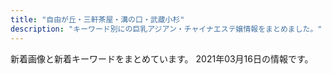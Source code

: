 ```yaml
---
title: "自由が丘・三軒茶屋・溝の口・武蔵小杉"
description: "キーワード別にの巨乳アジアン・チャイナエステ嬢情報をまとめました。"
---
```


新着画像と新着キーワードをまとめています。
2021年03月16日の情報です。

<DmmAffiliateIns />
<KeywordTable
  shops={
    [
    {
        "keywords": {},
        "img_links": [
            "http://treat-msg.com/img/foot.png",
            "http://treat-msg.com/img/access/roaddm.png",
            "http://treat-msg.com/staff/mei/01.jpg",
            "http://treat-msg.com/staff/chinatu/01.jpg",
            "http://treat-msg.com/img/mainft.jpg",
            "http://treat-msg.com/staff/kaori/01.jpg",
            "http://treat-msg.com/img/head.png",
            "http://treat-msg.com/img/ttl_staff.jpg",
            "http://treat-msg.com/staff/saki/01.jpg",
            "http://treat-msg.com/img/access/road1.jpg",
            "http://treat-msg.com/img/access/road6.jpg",
            "http://treat-msg.com/img/access/road2.jpg",
            "http://treat-msg.com/staff/noa/01mb.jpg",
            "http://treat-msg.com/img/mainhd.jpg",
            "http://treat-msg.com/pic/corona.jpg",
            "http://treat-msg.com/staff/riri/01.jpg",
            "http://treat-msg.com/staff/saki/01mb.jpg",
            "http://treat-msg.com/staff/riri/01mb.jpg",
            "http://treat-msg.com/staff/noa/01.jpg",
            "http://treat-msg.com/staff/rumi/01mb.jpg",
            "http://treat-msg.com/staff/mei/01mb.jpg",
            "http://treat-msg.com/staff/miyo/01.jpg",
            "http://treat-msg.com/img/access/road4.jpg",
            "http://treat-msg.com/staff/chinatu/01mb.jpg",
            "http://treat-msg.com/staff/rumi/01.jpg",
            "http://treat-msg.com/img/shop/msg.png",
            "http://treat-msg.com/img/access/road5.jpg",
            "http://treat-msg.com/staff/kaori/01mb.jpg",
            "http://treat-msg.com/img/access/road3.jpg",
            "http://treat-msg.com/staff/miyo/01mb.jpg"
        ],
        "name": "\u5b89\u5fc3\u5802",
        "url": "http://treat-msg.com/",
        "station": "\u99d2\u6ca2\u5927\u5b66\u99c5\u99d2\u6ca2\u516c\u5712\u53e3"
    },
    {
        "img_links": [
            "http://clair.work/images/no_image.jpg",
            "http://clair.work/images/recruit/point_04.png",
            "http://clair.work/images/icon_ranking_05.png",
            "http://clair.work/images/recruit/nagare_02.jpg",
            "http://clair.work/images/recruit/point_07.png",
            "http://clair.work/images/recruit/point_06.png",
            "http://clair.work/images/icon_ranking_01.png",
            "http://clair.work/images/icon_new.png",
            "http://clair.work/images/recruit/nagare_06.png",
            "http://clair.work/images/mainvisual_01.jpg",
            "http://clair.work/images/recruit/nagare_05.png",
            "http://clair.work/staff/humi1.jpg",
            "http://clair.work/images/recruit/message_03.png",
            "http://clair.work/staff/yua1.jpg",
            "http://clair.work/images/recruit/nagare_07.png",
            "http://clair.work/images/mainvisual_02.jpg",
            "http://clair.work/images/icon_ranking_02.png",
            "http://clair.work/images/recruit/req_03.jpg",
            "http://clair.work/images/recruit/point_09.png",
            "http://clair.work/images/sw_home.png",
            "http://clair.work/staff/humi2.jpg",
            "http://clair.work/images/mainvisual_01_s.jpg",
            "http://clair.work/images/icon_ranking_04.png",
            "http://clair.work/images/recruit/point_08.png",
            "http://clair.work/images/recruit/point_05.png",
            "http://clair.work/images/head_interior.jpg",
            "http://clair.work/images/sw_tel.png",
            "http://clair.work/images/icon_ranking_03.png",
            "http://clair.work/images/recruit/point_03.png",
            "http://clair.work/staff/ayaka1.jpg",
            "http://clair.work/staff/kasumi1.jpg",
            "http://clair.work/images/recruit/nagare_03.jpg",
            "http://clair.work/images/recruit/nagare_01.jpg",
            "http://clair.work/images/mainvisual_02_s.jpg",
            "http://clair.work/staff/mayu1.jpg",
            "http://clair.work/images/trigger.jpg",
            "http://clair.work/images/head_therapist.jpg",
            "http://clair.work/images/recruit/sp_mainvisual.jpg"
        ],
        "keywords": {
            "C": 4,
            "E": 2,
            "D": 4
        },
        "url": "http://clair.work/",
        "station": "\u5b66\u82b8\u5927\u5b66\u99c5\u897f\u53e3",
        "name": "Clair \uff5e\u30af\u30ec\u30fc\u30eb\uff5e"
    },
    {
        "img_links": [
            "http://ms-shinraku.com/staff/ayumi/01.jpg",
            "http://ms-shinraku.com/pic/topimg1.jpg",
            "http://ms-shinraku.com/img/foot.png",
            "http://ms-shinraku.com/staff/momoka/01.jpg",
            "http://ms-shinraku.com/staff/kanako/01.jpg",
            "http://ms-shinraku.com/i/files/homeimg.jpg",
            "http://ms-shinraku.com/img/ttl_staff.png",
            "http://ms-shinraku.com/staff/ran/01.jpg",
            "http://ms-shinraku.com/staff/yuki/01.jpg",
            "http://ms-shinraku.com/staff/mari/01.jpg",
            "http://ms-shinraku.com/pic/head.jpg",
            "http://ms-shinraku.com/pic/topimg2.jpg"
        ],
        "station": "\u5b66\u82b8\u5927\u5b66\u99c5\u6771\u53e3",
        "keywords": {
            "C": 2
        },
        "url": "http://ms-shinraku.com/",
        "name": "\u5fc3\u697d"
    },
    {
        "station": "\u4e09\u8ed2\u8336\u5c4b\u99c5\u5317\u53e3B",
        "img_links": [
            "http://www.hanamizuki.esturl.com/img/btn_blog.png",
            "http://www.hanamizuki.esturl.com/files/004-02.jpg",
            "http://www.hanamizuki.esturl.com/img/ttl_info.png",
            "http://www.hanamizuki.esturl.com/img/tel.png",
            "http://www.hanamizuki.esturl.com/files/003-02.jpg",
            "http://www.hanamizuki.esturl.com/img/pickup.jpg",
            "http://www.hanamizuki.esturl.com/img/ttl_news.png",
            "http://www.hanamizuki.esturl.com/files/002.jpg",
            "http://www.hanamizuki.esturl.com/files/001-02.jpg",
            "http://www.hanamizuki.esturl.com/files/001.jpg",
            "http://www.hanamizuki.esturl.com/files/004.jpg",
            "http://www.hanamizuki.esturl.com/img/btn_side_mobile.jpg",
            "http://www.hanamizuki.esturl.com/files/003.jpg",
            "http://www.hanamizuki.esturl.com/files/002-02.jpg",
            "http://www.hanamizuki.esturl.com/img/goback.jpg"
        ],
        "name": "\u82b1\u6c34\u6728",
        "keywords": {
            "86": 2,
            "87": 2,
            "88": 2,
            "85": 2,
            "D": 2,
            "C": 18
        },
        "url": "http://www.hanamizuki.esturl.com/"
    },
    {
        "img_links": [
            "http://www.esthe.esraku.com/images/s_news.png",
            "http://www.esthe.esraku.com/files/003.jpg",
            "http://www.esthe.esraku.com/images/s_top_therapist.png",
            "http://www.esthe.esraku.com/images/m2.jpg",
            "http://www.esthe.esraku.com/files/001.jpg",
            "http://www.esthe.esraku.com/images/s_message.png",
            "http://www.esthe.esraku.com/images/slider-img001.jpg",
            "http://www.esthe.esraku.com/images/slider-img002.jpg",
            "http://www.esthe.esraku.com/images/s_pickup.png",
            "http://www.esthe.esraku.com/images/m4.jpg",
            "http://www.esthe.esraku.com/files/005.jpg",
            "http://www.esthe.esraku.com/files/002.jpg",
            "http://www.esthe.esraku.com/images/m6.jpg",
            "http://www.esthe.esraku.com/files/004.jpg",
            "http://www.esthe.esraku.com/images/m1.jpg",
            "http://www.esthe.esraku.com/images/m3.jpg"
        ],
        "station": "\u4e09\u8ed2\u8336\u5c4b\u99c5\u5357\u53e3",
        "keywords": {
            "E": 8,
            "D": 32,
            "87": 8,
            "85": 8,
            "86": 8,
            "88": 8,
            "91": 8
        },
        "name": "\u53f0\u6e7e\u30a8\u30b9\u30c6",
        "url": "http://www.esthe.esraku.com/"
    },
    {
        "name": "For You",
        "url": "https://fy.uouono.com",
        "img_links": [],
        "keywords": {},
        "station": "\u4e8c\u5b50\u7389\u5ddd\u99c5"
    },
    {
        "name": "\u6625\u306e\u604b",
        "keywords": {},
        "img_links": [
            "http://www.es-flower.link/sp/images/3.jpg",
            "http://www.es-flower.link/images/2.jpg",
            "http://www.es-flower.link/sp/images/1.jpg",
            "http://www.es-flower.link/images/sys.png",
            "http://www.es-flower.link/images/interior_t.jpg",
            "http://www.es-flower.link/sp/menu/top.jpg",
            "http://www.es-flower.link/images/ta.jpg",
            "http://www.es-flower.link/sp/images/head.png",
            "http://www.es-flower.link/sp/images/2.jpg",
            "http://www.es-flower.link/img/koyuki1.jpg",
            "http://www.es-flower.link/sp/img/koyuki1.jpg",
            "http://www.es-flower.link/sp/images/rec2.jpg",
            "http://www.es-flower.link/img/huyumi1.jpg",
            "http://www.es-flower.link/sp/images/newsb.png",
            "http://www.es-flower.link/img/arisa1.jpg",
            "http://www.es-flower.link/images/int1.png",
            "http://www.es-flower.link/sp/images/top.jpg",
            "http://www.es-flower.link/sp/img/arisa1.jpg",
            "http://www.es-flower.link/sp/images/news.jpg",
            "http://www.es-flower.link/sp/images/sisu.jpg",
            "http://www.es-flower.link/sp/images/footer.jpg",
            "http://www.es-flower.link/images/1.jpg",
            "http://www.es-flower.link/images/head.jpg",
            "http://www.es-flower.link/images/sm.jpg",
            "http://www.es-flower.link/sp/images/interior_t.jpg",
            "http://www.es-flower.link/sp/images/pc.jpg",
            "http://www.es-flower.link/img/yume1.jpg",
            "http://www.es-flower.link/images/4.jpg",
            "http://www.es-flower.link/images/rec2.jpg",
            "http://www.es-flower.link/img/mizuki1.jpg",
            "http://www.es-flower.link/sp/images/4.jpg",
            "http://www.es-flower.link/images/5.jpg",
            "http://www.es-flower.link/sp/img/yume1.jpg",
            "http://www.es-flower.link/sp/img/nene1.jpg",
            "http://www.es-flower.link/sp/images/6.jpg",
            "http://www.es-flower.link/sp/images/tel.jpg",
            "http://www.es-flower.link/images/int2.png",
            "http://www.es-flower.link/sp/img/mizuki1.jpg",
            "http://www.es-flower.link/sp/images/staff_t.jpg",
            "http://www.es-flower.link/sp/images/sys2.jpg",
            "http://www.es-flower.link/sp/images/5.jpg",
            "http://www.es-flower.link/images/info.jpg",
            "http://www.es-flower.link/images/news.jpg",
            "http://www.es-flower.link/images/6.jpg",
            "http://www.es-flower.link/images/3.jpg",
            "http://www.es-flower.link/sp/images/sisu_t.jpg",
            "http://www.es-flower.link/images/staff_t.jpg",
            "http://www.es-flower.link/sp/images/sys1.jpg",
            "http://www.es-flower.link/img/nene1.jpg",
            "http://www.es-flower.link/sp/images/rec1.jpg",
            "http://www.es-flower.link/sp/images/int2.jpg",
            "http://www.es-flower.link/sp/images/int1.jpg",
            "http://www.es-flower.link/images/rec1.png",
            "http://www.es-flower.link/sp/img/huyumi1.jpg",
            "http://www.es-flower.link/sp/images/time.jpg",
            "http://www.es-flower.link/sp/images/ac1.jpg",
            "http://www.es-flower.link/sp/menu/interior.jpg",
            "http://www.es-flower.link/sp/images/rec3.jpg",
            "http://www.es-flower.link/images/mobile.jpg",
            "http://www.es-flower.link/sp/menu/staff.jpg",
            "http://www.es-flower.link/sp/images/sys3.jpg"
        ],
        "station": "\u81ea\u7531\u304c\u4e18\u99c5\u5317\u53e3",
        "url": "http://www.es-flower.link/"
    },
    {
        "name": "Sweet",
        "img_links": [
            "http://www.wqiowaz.site/picture/foot01.jpg",
            "http://www.wqiowaz.site/uploads/201008/1-20100Q55522V7.jpg",
            "http://www.wqiowaz.site/picture/call.png",
            "http://www.wqiowaz.site/picture/m-head01.jpg",
            "http://www.wqiowaz.site/picture/cam-01.jpg",
            "http://www.wqiowaz.site/uploads/200914/1-200914164443K1.jpg",
            "http://www.wqiowaz.site/uploads/201008/1-20100Q5550EL.jpg",
            "http://www.wqiowaz.site/uploads/200630/1-200630094K4325.jpg",
            "http://www.wqiowaz.site/picture/m-top004.jpg",
            "http://www.wqiowaz.site/uploads/200629/1-200629103142X4.jpg",
            "http://www.wqiowaz.site/uploads/201008/1-20100Q5541T55.jpg",
            "http://www.wqiowaz.site/uploads/200630/1-200630094H5294.jpg",
            "http://www.wqiowaz.site/uploads/201008/1-20100Q55403531.jpg",
            "http://www.wqiowaz.site/uploads/200914/1-20091416442NT.jpg",
            "http://www.wqiowaz.site/uploads/200629/1-200629103104120.jpg",
            "http://www.wqiowaz.site/picture/m-top003.jpg",
            "http://www.wqiowaz.site/uploads/200629/1-200629103204442.jpg"
        ],
        "station": "\u7528\u8cc0\u99c5\u6771\u53e3",
        "keywords": {
            "84": 2,
            "F": 4,
            "94": 4,
            "86": 1,
            "D": 3
        },
        "url": "http://www.wqiowaz.site/"
    },
    {
        "name": "\u305f\u3093\u307d\u307d",
        "keywords": {},
        "station": "\u81ea\u7531\u304c\u4e18\u99c5\u5317\u53e3",
        "img_links": [
            "http://annex-jp.info/images/kp-info.jpg",
            "http://annex-jp.info/images/yoho.jpg",
            "http://www.annex-jp.info/i/img/mayumi.jpg",
            "http://www.annex-jp.info/i/img/nana.jpg",
            "http://annex-jp.info/images/riri.jpg",
            "http://annex-jp.info/images/sayuri.jpg",
            "http://www.annex-jp.info/i/img/mari.jpg",
            "http://annex-jp.info/images/mayumi.jpg",
            "http://www.annex-jp.info/i/img/riri.jpg",
            "http://www.annex-jp.info/i/img/yoho.jpg",
            "http://annex-jp.info/images/mari.jpg",
            "http://annex-jp.info/images/nana.jpg",
            "http://www.annex-jp.info/i/img/sayuri.jpg",
            "http://annex-jp.info/images/info.png"
        ],
        "url": "http://annex-jp.info/"
    },
    {
        "url": "http://kagayaki.jpn.cm/",
        "name": "\u661f\u306e\u8f1d\u304d",
        "keywords": {
            "C": 17,
            "E": 1,
            "D": 6,
            "84": 1,
            "87": 2,
            "86": 5
        },
        "station": "\u4e09\u8ed2\u8336\u5c4b\u99c5\u5317\u53e3",
        "img_links": [
            "http://kagayaki.jpn.cm/images/room1.jpg",
            "http://kagayaki.jpn.cm/images/room5.jpg",
            "http://kagayaki.jpn.cm/images/mobile.jpg",
            "http://kagayaki.jpn.cm/photos/sites/35/2019/09/2019092518230998.jpg",
            "http://kagayaki.jpn.cm/photos/sites/35/2016/08/staff3.jpg",
            "http://kagayaki.jpn.cm/photos/sites/35/2016/09/637893871729784570.jpg",
            "http://kagayaki.jpn.cm/photos/sites/35/2017/11/2017110107513579.jpg",
            "http://kagayaki.jpn.cm/images/top.jpg",
            "http://kagayaki.jpn.cm/images/staff_line.png",
            "http://kagayaki.jpn.cm/images/staff0.jpg",
            "http://kagayaki.jpn.cm/photos/sites/35/2020/10/2020100418535814.jpg",
            "http://kagayaki.jpn.cm/images/end1.jpg",
            "http://kagayaki.jpn.cm/images/room6.jpg",
            "http://kagayaki.jpn.cm/photos/sites/35/2016/11/1.jpg",
            "http://kagayaki.jpn.cm/images/girl-z1.jpg",
            "http://kagayaki.jpn.cm/images/bj3.png",
            "http://kagayaki.jpn.cm/images/girl-z2.jpg",
            "http://kagayaki.jpn.cm/images/room2.jpg",
            "http://kagayaki.jpn.cm/images/room4.jpg",
            "http://kagayaki.jpn.cm/photos/sites/35/2016/08/staff32.jpg",
            "http://kagayaki.jpn.cm/photos/sites/35/2016/11/12.jpg",
            "http://kagayaki.jpn.cm/images/room3.jpg",
            "http://kagayaki.jpn.cm/images/mobile2.jpg",
            "http://kagayaki.jpn.cm/photos/sites/35/2016/11/11.jpg"
        ]
    },
    {
        "url": "http://pink.estheya.com/",
        "name": "Pink Girl",
        "station": "\u4e8c\u5b50\u7389\u5ddd\u99c5\u897f\u53e3",
        "img_links": [
            "http://pink.estheya.com/css/staff/staff02.jpg",
            "http://pink.estheya.com/css/staff/staff03.jpg",
            "http://pink.estheya.com/css/staff/staff01.jpg",
            "http://pink.estheya.com/css/foot-tel.png",
            "http://pink.estheya.com/css/head.jpg",
            "http://pink.estheya.com/css/nav/nav-002.jpg",
            "http://pink.estheya.com/css/nav/nav-004.jpg",
            "http://pink.estheya.com/css/nav/nav-005.jpg",
            "http://pink.estheya.com/css/nav/nav-001.jpg",
            "http://pink.estheya.com/css/head01.jpg",
            "http://pink.estheya.com/css/osusume02.jpg",
            "http://pink.estheya.com/css/nav/nav-006.jpg",
            "http://pink.estheya.com/css/baner.jpg",
            "http://pink.estheya.com/css/01.jpg",
            "http://pink.estheya.com/css/nav/nav-003.jpg",
            "http://pink.estheya.com/css/top-right002.jpg"
        ],
        "keywords": {
            "D": 1,
            "89": 1,
            "88": 1,
            "E": 2,
            "92": 1
        }
    },
    {
        "station": "\u4e8c\u5b50\u7389\u5ddd\u99c5\u897f\u53e3",
        "keywords": {
            "82": 2,
            "85": 4,
            "87": 9,
            "E": 11,
            "84": 2,
            "D": 16,
            "83": 3,
            "86": 8,
            "93": 1,
            "88": 2,
            "C": 6,
            "89": 2
        },
        "img_links": [
            "http://tanoshii.jpn.mn/photos/sites/76/2020/12/2020120904423083.jpg",
            "http://tanoshii.jpn.mn/images/top_slider01.jpg",
            "http://tanoshii.jpn.mn/images/side_mobile.jpg",
            "http://tanoshii.jpn.mn/photos/sites/76/2019/12/201912280133413.jpg",
            "http://tanoshii.jpn.mn/photos/sites/76/2020/01/2020011207465264.jpg",
            "http://tanoshii.jpn.mn/photos/sites/76/2020/02/2020022603283463.jpg",
            "http://tanoshii.jpn.mn/photos/sites/76/2021/03/2021030906271271.jpg",
            "http://tanoshii.jpn.mn/photos/sites/76/2020/10/2020102803545189.jpg",
            "http://tanoshii.jpn.mn/photos/sites/76/2020/10/2020101305315556.jpg",
            "http://tanoshii.jpn.mn/photos/sites/76/2021/02/2021020904591631.jpg",
            "http://tanoshii.jpn.mn/photos/sites/76/2020/09/2020093003412655.jpg",
            "http://tanoshii.jpn.mn/photos/sites/76/2020/12/2020122205012857.jpg",
            "http://tanoshii.jpn.mn/photos/sites/76/2021/02/2021022603355371.jpg",
            "http://tanoshii.jpn.mn/photos/sites/76/2020/12/2020122501502779.jpg",
            "http://tanoshii.jpn.mn/photos/sites/76/2020/03/202003090333270.jpg",
            "http://tanoshii.jpn.mn/photos/sites/76/2019/12/2019121409131966.jpg",
            "http://tanoshii.jpn.mn/photos/sites/76/2020/07/2020071004330148.jpg",
            "http://tanoshii.jpn.mn/photos/sites/76/2020/06/2020061605184059.jpg",
            "http://tanoshii.jpn.mn/photos/sites/76/2020/12/2020121807285563.jpg",
            "http://tanoshii.jpn.mn/images/info2.jpg",
            "http://tanoshii.jpn.mn/images/side_link.jpg",
            "http://tanoshii.jpn.mn/photos/sites/76/2020/02/2020020601144618.jpg",
            "http://tanoshii.jpn.mn/photos/sites/76/2020/01/2020011207465354.jpg",
            "http://tanoshii.jpn.mn/photos/sites/76/2020/06/2020060701410487.jpg",
            "http://tanoshii.jpn.mn/photos/sites/76/2020/01/2020011710434680.jpg",
            "http://tanoshii.jpn.mn/photos/sites/76/2020/09/2020090803135392.jpg",
            "http://tanoshii.jpn.mn/images/link_nav02.jpg",
            "http://tanoshii.jpn.mn/photos/sites/76/2020/11/2020112902000038.jpg",
            "http://tanoshii.jpn.mn/photos/sites/76/2020/09/2020090800560727.jpg",
            "http://tanoshii.jpn.mn/images/info1.jpg",
            "http://tanoshii.jpn.mn/photos/sites/76/2019/12/201912140913237.jpg",
            "http://tanoshii.jpn.mn/photos/sites/76/2020/09/2020090307211283.jpg",
            "http://tanoshii.jpn.mn/photos/sites/76/2020/01/2020012603560666.jpg",
            "http://tanoshii.jpn.mn/photos/sites/76/2021/02/2021022304124724.jpg",
            "http://tanoshii.jpn.mn/images/link_nav04.jpg",
            "http://tanoshii.jpn.mn/images/top_slider02.jpg",
            "http://tanoshii.jpn.mn/photos/sites/76/2021/01/2021012605371183.jpg",
            "http://tanoshii.jpn.mn/photos/sites/76/2019/12/2019121409132447.jpg",
            "http://tanoshii.jpn.mn/photos/sites/76/2020/08/2020080507421162.jpg",
            "http://tanoshii.jpn.mn/images/info3.jpg",
            "http://tanoshii.jpn.mn/photos/sites/76/2020/04/2020040401245819.jpg",
            "http://tanoshii.jpn.mn/photos/sites/76/2020/12/202012060340027.jpg",
            "http://tanoshii.jpn.mn/images/link_nav07.jpg",
            "http://tanoshii.jpn.mn/photos/sites/76/2020/11/2020110307113062.jpg",
            "http://tanoshii.jpn.mn/photos/sites/76/2020/04/2020041703571830.jpg",
            "http://tanoshii.jpn.mn/photos/sites/76/2019/12/2019121409132141.jpg",
            "http://tanoshii.jpn.mn/images/link_nav01.jpg",
            "http://tanoshii.jpn.mn/photos/sites/76/2020/07/2020071004194210.jpg",
            "http://tanoshii.jpn.mn/photos/sites/76/2021/01/2021012605370415.jpg",
            "http://tanoshii.jpn.mn/photos/sites/76/2019/12/2019121409132124.jpg",
            "http://tanoshii.jpn.mn/photos/sites/76/2021/01/2021011304151051.jpg",
            "http://tanoshii.jpn.mn/photos/sites/76/2020/09/2020093003412015.jpg",
            "http://tanoshii.jpn.mn/photos/sites/76/2020/08/2020082903370364.jpg",
            "http://tanoshii.jpn.mn/photos/sites/76/2020/03/2020032803325898.jpg",
            "http://tanoshii.jpn.mn/photos/sites/76/2020/11/2020111603281212.jpg",
            "http://tanoshii.jpn.mn/images/ico01.png",
            "http://tanoshii.jpn.mn/photos/sites/76/2020/12/2020120901212835.jpg",
            "http://tanoshii.jpn.mn/images/link_nav05.jpg",
            "http://tanoshii.jpn.mn/photos/sites/76/2020/01/2020012908322311.jpg",
            "http://tanoshii.jpn.mn/photos/sites/76/2020/05/2020051702012070.jpg",
            "http://tanoshii.jpn.mn/photos/sites/76/2020/05/2020051702011714.jpg",
            "http://tanoshii.jpn.mn/images/sp_top.jpg",
            "http://tanoshii.jpn.mn/images/side_tel.jpg",
            "http://tanoshii.jpn.mn/photos/sites/76/2020/09/2020092006290275.jpg",
            "http://tanoshii.jpn.mn/photos/sites/76/2020/01/2020010206122496.jpg",
            "http://tanoshii.jpn.mn/images/link_nav06.jpg",
            "http://tanoshii.jpn.mn/images/link_nav03.jpg",
            "http://tanoshii.jpn.mn/photos/sites/76/2020/12/2020120904441346.jpg",
            "http://tanoshii.jpn.mn/photos/sites/76/2020/01/2020012603561216.jpg",
            "http://tanoshii.jpn.mn/photos/sites/76/2020/08/2020081201584255.jpg",
            "http://tanoshii.jpn.mn/photos/sites/76/2020/12/202012240922577.jpg",
            "http://tanoshii.jpn.mn/photos/sites/76/2021/01/2021010305174759.jpg",
            "http://tanoshii.jpn.mn/photos/sites/76/2020/06/2020061605184178.jpg",
            "http://tanoshii.jpn.mn/images/top.png",
            "http://tanoshii.jpn.mn/photos/sites/76/2020/05/2020052603000345.jpg",
            "http://tanoshii.jpn.mn/photos/sites/76/2020/11/2020112407093420.jpg",
            "http://tanoshii.jpn.mn/photos/sites/76/2021/01/2021011304145677.jpg"
        ],
        "name": "\u697d\u3057\u3044",
        "url": "http://tanoshii.jpn.mn/"
    },
    {
        "name": "\u60a0",
        "keywords": {},
        "url": "http://in-esthe.com/you/",
        "station": "\u5b66\u82b8\u5927\u5b66\u99c5\u6771\u53e3",
        "img_links": [
            "http://in-esthe.com/you/images/p-0.jpg",
            "http://in-esthe.com/you/images/p-9.jpg",
            "http://in-esthe.com/you/images/botton.jpg",
            "http://in-esthe.com/you/images/r-2.jpg",
            "http://in-esthe.com/you/images/p-5.jpg",
            "http://in-esthe.com/you/images/p-8.jpg",
            "http://cdn.dino-es.com/images/logo/468x60DinoEs.png",
            "http://in-esthe.com/you/images/p-3.jpg",
            "http://in-esthe.com/you/images/p-7.jpg",
            "http://in-esthe.com/you/images/p-11.jpg",
            "http://in-esthe.com/you/images/fla.jpg",
            "http://in-esthe.com/you/images/r-1.jpg",
            "http://in-esthe.com/you/images/mo.png",
            "http://in-esthe.com/you/images/p-4.jpg",
            "http://in-esthe.com/you/images/p-10.jpg"
        ]
    },
    {
        "station": "\u4e8c\u5b50\u7389\u5ddd\u99c5\u897f\u53e3",
        "keywords": {},
        "name": "\u8d64\u30d0\u30e9",
        "url": "http://chishituyop.xyz/",
        "img_links": [
            "http://chishituyop.xyz/style/images/t2.png",
            "http://chishituyop.xyz/style/images/t4.jpg",
            "http://chishituyop.xyz/uploads/210224/1-21022412150a42.jpg",
            "http://chishituyop.xyz/style/images/t6.jpg",
            "http://chishituyop.xyz/style/images/s-bian.png",
            "http://chishituyop.xyz/style/images/index-miru_18.jpg",
            "http://chishituyop.xyz/style/images/t3.png",
            "http://chishituyop.xyz/uploads/210224/1-210224121444548.jpg",
            "http://chishituyop.xyz/style/images/index-miru_03.jpg",
            "http://chishituyop.xyz/style/images/nav2-sta.png",
            "http://chishituyop.xyz/uploads/210224/1-210224121531U8.jpg",
            "http://chishituyop.xyz/style/images/nav-sys.jpg",
            "http://chishituyop.xyz/style/images/sys.jpg",
            "http://chishituyop.xyz/style/images/index-miru_06.jpg",
            "http://chishituyop.xyz/uploads/201229/1-201229152000Y5.jpg"
        ]
    },
    {
        "station": "\u81ea\u7531\u304c\u4e18\u99c5\u5317\u53e3",
        "name": "\u30d6\u30eb\u30fc\u30d9\u30ea\u30fc",
        "img_links": [
            "http://b-berry.work/images/rec1.jpg",
            "http://b-berry.work/img/maya1.jpg",
            "http://b-berry.work/images/tg.jpg",
            "http://b-berry.work/images/news.jpg",
            "http://b-berry.work/staff/yuri.jpg",
            "http://b-berry.work/img/yuri1.jpg",
            "http://b-berry.work/images/head.jpg",
            "http://b-berry.work/images/2.jpg",
            "http://b-berry.work/images/staff_t.jpg",
            "http://b-berry.work/images/int1.jpg",
            "http://b-berry.work/images/ac2.jpg",
            "http://b-berry.work/images/3.jpg",
            "http://b-berry.work/staff/mona.jpg",
            "http://b-berry.work/img/mona1.jpg",
            "http://b-berry.work/images/s1.png",
            "http://b-berry.work/images/1.jpg",
            "http://b-berry.work/images/interior_t.jpg",
            "http://b-berry.work/images/rec2.jpg",
            "http://b-berry.work/images/ac1.jpg",
            "http://b-berry.work/images/sys.jpg",
            "http://b-berry.work/images/int2.jpg",
            "http://b-berry.work/staff/maya.jpg"
        ],
        "url": "http://b-berry.work/",
        "keywords": {}
    },
    {
        "name": "JoJo",
        "url": "http://www.jojo.mensnv.com/",
        "img_links": [
            "http://www.jojo.mensnv.com/files/009.jpg",
            "http://www.jojo.mensnv.com/files/013-03.jpg",
            "http://www.jojo.mensnv.com/files/006.jpg",
            "http://www.jojo.mensnv.com/files/002-02.jpg",
            "http://www.jojo.mensnv.com/files/001-03.jpg",
            "http://www.jojo.mensnv.com/files/001.jpg",
            "http://www.jojo.mensnv.com/files/002-03.jpg",
            "http://www.jojo.mensnv.com/files/012-03.jpg",
            "http://www.jojo.mensnv.com/files/013-02.jpg",
            "http://www.jojo.mensnv.com/files/013.jpg",
            "http://www.jojo.mensnv.com/files/009-02.jpg",
            "http://www.jojo.mensnv.com/files/006-03.jpg",
            "http://www.jojo.mensnv.com/files/011-03.jpg",
            "http://www.jojo.mensnv.com/files/003-02.jpg",
            "http://www.jojo.mensnv.com/files/001-02.jpg",
            "http://www.jojo.mensnv.com/files/014.jpg",
            "http://www.jojo.mensnv.com/files/011.jpg",
            "http://www.jojo.mensnv.com/files/007-03.jpg",
            "http://www.jojo.mensnv.com/images/coverGirlParts.png",
            "http://www.jojo.mensnv.com/files/005.jpg",
            "http://www.jojo.mensnv.com/files/010-02.jpg",
            "http://www.jojo.mensnv.com/images/backlistbtn.png",
            "http://www.jojo.mensnv.com/images/showCover.png",
            "http://www.jojo.mensnv.com/images/slider/01.jpg",
            "http://www.jojo.mensnv.com/files/002.jpg",
            "http://www.jojo.mensnv.com/files/012-02.jpg",
            "http://www.jojo.mensnv.com/files/006-02.jpg",
            "http://www.jojo.mensnv.com/images/slider/02.jpg",
            "http://www.jojo.mensnv.com/files/010-03.jpg",
            "http://www.jojo.mensnv.com/files/014-02.jpg",
            "http://www.jojo.mensnv.com/files/012.jpg",
            "http://www.jojo.mensnv.com/files/010.jpg",
            "http://www.jojo.mensnv.com/files/005-02.jpg",
            "http://www.jojo.mensnv.com/files/007-02.jpg",
            "http://www.jojo.mensnv.com/files/014-03.jpg",
            "http://www.jojo.mensnv.com/files/005-03.jpg",
            "http://www.jojo.mensnv.com/images/tel.png",
            "http://www.jojo.mensnv.com/files/007.jpg",
            "http://www.jojo.mensnv.com/files/004.jpg",
            "http://www.jojo.mensnv.com/files/004-03.jpg",
            "http://www.jojo.mensnv.com/images/mobile.jpg",
            "http://www.jojo.mensnv.com/files/004-02.jpg",
            "http://www.jojo.mensnv.com/files/011-02.jpg",
            "http://www.jojo.mensnv.com/files/003.jpg",
            "http://www.jojo.mensnv.com/files/009-03.jpg",
            "http://www.jojo.mensnv.com/files/003-03.jpg",
            "http://www.jojo.mensnv.com/images/slider/03.jpg"
        ],
        "station": "\u4e09\u8ed2\u8336\u5c4b\u99c5\u5357\u53e3",
        "keywords": {
            "86": 12,
            "C": 3,
            "\u30bb\u30af\u30b7\u30fc": 1,
            "D": 18,
            "85": 9,
            "88": 3,
            "84": 6
        }
    },
    {
        "station": "\u81ea\u7531\u304c\u4e18\u99c5\u5357\u53e3",
        "img_links": [
            "http://ms-rlx.com/staff/sachan/01mb.jpg",
            "http://ms-rlx.com/img/att.png",
            "http://ms-rlx.com/staff/ruri/01mb.jpg",
            "http://ms-rlx.com/staff/ringo/01.jpg",
            "http://ms-rlx.com/staff/milk/01mb.jpg",
            "http://ms-rlx.com/staff/milk/01.jpg",
            "http://ms-rlx.com/staff/sachan/01.jpg",
            "http://ms-rlx.com/img/ttl_mobile.png",
            "http://ms-rlx.com/i/files/homeimg.jpg",
            "http://ms-rlx.com/img/msgbtn.png",
            "http://ms-rlx.com/img/access/road02.jpg",
            "http://ms-rlx.com/staff/ringo/01mb.jpg",
            "http://ms-rlx.com/img/ttl_tnew.png",
            "http://ms-rlx.com/staff/momo/01mb.jpg",
            "http://ms-rlx.com/img/ttl_staff.png",
            "http://ms-rlx.com/img/ttl_concept.png",
            "http://ms-rlx.com/staff/ruri/01.jpg",
            "http://ms-rlx.com/img/access/road01.jpg",
            "http://ms-rlx.com/img/ttl_rec.png",
            "http://ms-rlx.com/img/access/road03.jpg",
            "http://ms-rlx.com/staff/momo/01.jpg",
            "http://ms-rlx.com/img/youtube.jpg",
            "http://ms-rlx.com/pic/head.png"
        ],
        "keywords": {
            "C": 14
        },
        "url": "http://ms-rlx.com/",
        "name": "\u697d\u697d\u5c4b"
    },
    {
        "keywords": {
            "\u30bb\u30af\u30b7\u30fc": 1,
            "C": 25,
            "87": 20,
            "D": 22
        },
        "name": "\u685c",
        "img_links": [
            "http://www.sakura.esraku.com/photo_news/upimg/192295fbde78dddd71_0.jpg",
            "http://www.sakura.esraku.com/images/mobile.jpg",
            "http://www.sakura.esraku.com/files/011.jpg",
            "http://www.sakura.esraku.com/photo_news/upimg/508775f63081046140_0.jpg",
            "http://www.sakura.esraku.com/photo_news/upimg/6869660503ed85b295_0.jpg",
            "http://www.sakura.esraku.com/images/top.png",
            "http://www.sakura.esraku.com/files/010.jpg",
            "http://www.sakura.esraku.com/photo_news/upimg/221315f853e86bfad8_0.jpg",
            "http://www.sakura.esraku.com/files/009.jpg",
            "http://www.sakura.esraku.com/files/003.jpg",
            "http://www.sakura.esraku.com/images/lineyoyaku.jpg",
            "http://www.sakura.esraku.com/files/012.jpg",
            "http://www.sakura.esraku.com/files/006.jpg",
            "http://www.sakura.esraku.com/files/004.jpg",
            "http://www.sakura.esraku.com/photo_news/upimg/5052160124f368954b_0.jpg",
            "http://www.sakura.esraku.com/files/001.jpg",
            "http://www.sakura.esraku.com/photo_news/upimg/921745f718627cc259_0.jpg",
            "http://www.sakura.esraku.com/files/007.jpg",
            "http://www.sakura.esraku.com/images/s_staff.jpg",
            "http://www.sakura.esraku.com/photo_news/upimg/2782560336f9978bfe_0.jpg",
            "http://www.sakura.esraku.com/photo_news/upimg/60714603da7cfa04c2_0.jpg",
            "http://www.sakura.esraku.com/images/s_link.jpg",
            "http://www.sakura.esraku.com/files/005.jpg",
            "http://www.sakura.esraku.com/files/013.jpg",
            "http://www.sakura.esraku.com/files/008.jpg",
            "http://www.sakura.esraku.com/photo_news/upimg/282545f76dfd1996d7_0.jpg",
            "http://www.sakura.esraku.com/files/002.jpg"
        ],
        "station": "\u90fd\u7acb\u5927\u5b66\u99c5",
        "url": "http://www.sakura.esraku.com/"
    },
    {
        "img_links": [
            "http://www.brilliance.mesthe.com/images/new3.png",
            "http://www.brilliance.mesthe.com/files/004-03.jpg",
            "http://www.brilliance.mesthe.com/images/infotiao1.jpg",
            "http://www.brilliance.mesthe.com/images/xian.png",
            "http://www.brilliance.mesthe.com/images/s3.jpg",
            "http://www.brilliance.mesthe.com/files/004-02.jpg",
            "http://www.brilliance.mesthe.com/images/shop/shop02.jpg",
            "http://www.brilliance.mesthe.com/images/pick.png",
            "http://www.brilliance.mesthe.com/files/003-02.jpg",
            "http://www.brilliance.mesthe.com/files/002-03.jpg",
            "http://www.brilliance.mesthe.com/files/002.jpg",
            "http://www.brilliance.mesthe.com/images/shop/shop03.jpg",
            "http://www.brilliance.mesthe.com/files/005.jpg",
            "http://www.brilliance.mesthe.com/files/003.jpg",
            "http://www.brilliance.mesthe.com/images/tel.png",
            "http://www.brilliance.mesthe.com/images/zi_staff.png",
            "http://www.brilliance.mesthe.com/images/new1.png",
            "http://www.brilliance.mesthe.com/images/shop/shop01.jpg",
            "http://www.brilliance.mesthe.com/images/s1.jpg",
            "http://www.brilliance.mesthe.com/images/zi_massage.png",
            "http://www.brilliance.mesthe.com/images/s2.jpg",
            "http://www.brilliance.mesthe.com/files/004.jpg",
            "http://www.brilliance.mesthe.com/images/service.png",
            "http://www.brilliance.mesthe.com/files/001.jpg",
            "http://www.brilliance.mesthe.com/files/005-03.jpg",
            "http://www.brilliance.mesthe.com/images/maga.jpg",
            "http://www.brilliance.mesthe.com/files/003-03.jpg",
            "http://www.brilliance.mesthe.com/images/main_top.png",
            "http://www.brilliance.mesthe.com/files/005-02.jpg",
            "http://www.brilliance.mesthe.com/images/main_bottom.png",
            "http://www.brilliance.mesthe.com/files/001-03.jpg",
            "http://www.brilliance.mesthe.com/images/shop/shop04.jpg",
            "http://www.brilliance.mesthe.com/files/002-02.jpg",
            "http://www.brilliance.mesthe.com/files/001-02.jpg"
        ],
        "name": "\u30d6\u30ea\u30ea\u30a2\u30f3\u30b9",
        "station": "\u4e09\u8ed2\u8336\u5c4b\u99c5\u4e16\u7530\u8c37\u901a\u308a\u53e3",
        "keywords": {
            "C": 2,
            "85": 2,
            "86": 2,
            "87": 1,
            "D": 3
        },
        "url": "http://www.brilliance.mesthe.com/"
    },
    {
        "img_links": [
            "http://www.miyuki.es-relax.info/images/yoyaku.png",
            "http://www.miyuki.es-relax.info/images/sp01.jpg",
            "http://www.miyuki.es-relax.info/images/info1.jpg",
            "http://www.miyuki.es-relax.info/images/info3.jpg",
            "http://www.miyuki.es-relax.info/images/info4.jpg",
            "http://www.miyuki.es-relax.info/images/sp03.jpg",
            "http://www.miyuki.es-relax.info/images/info2.jpg",
            "http://www.miyuki.es-relax.info/gals/yuri1.jpg",
            "http://www.miyuki.es-relax.info/gals/nana1.jpg",
            "http://www.miyuki.es-relax.info/images/sp02.jpg",
            "http://www.miyuki.es-relax.info/images/kp01.jpg",
            "http://www.miyuki.es-relax.info/gals/yuki1.jpg"
        ],
        "url": "http://www.miyuki.es-relax.info/",
        "keywords": {},
        "station": "\u5927\u5ca1\u5c71\u99c5",
        "name": "\u30de\u30c3\u30b5\u30fc\u30b8\u306e\u66d9"
    }
]
}
/>
<DmmAffiliateScript />
